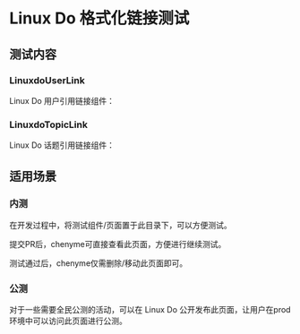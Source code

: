 
Linux Do 格式化链接测试
===

## 测试内容

### LinuxdoUserLink
Linux Do 用户引用链接组件：
<LinuxdoUserLink
    linuxdoUsername="neo"
/>

### LinuxdoTopicLink
Linux Do 话题引用链接组件：
<LinuxdoTopicLink
    linuxdoTopicId="169234"
/>

## 适用场景

### 内测

在开发过程中，将测试组件/页面置于此目录下，可以方便测试。

提交PR后，chenyme可直接查看此页面，方便进行继续测试。

测试通过后，chenyme仅需删除/移动此页面即可。

### 公测

对于一些需要全民公测的活动，可以在 Linux Do 公开发布此页面，让用户在prod环境中可以访问此页面进行公测。